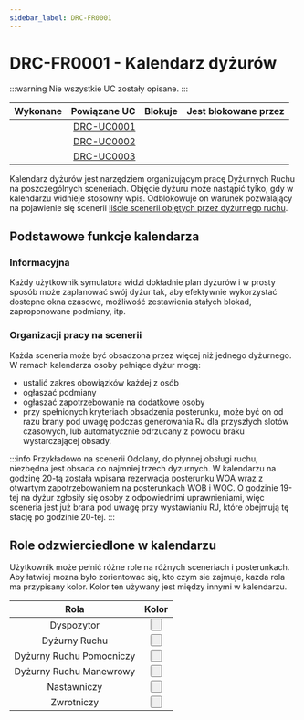 ```yaml
---
sidebar_label: DRC-FR0001
---
```



# DRC-FR0001 - Kalendarz dyżurów

:::warning
Nie wszystkie UC zostały opisane.
:::

|    Wykonane     |                                             Powiązane UC | Blokuje | Jest blokowane przez |
| :-------------: | -------------------------------------------------------: | :------ | :------------------- |
| <FaRegSquare /> | [DRC-UC0001](/docs/Requirements/UseCases/DRC/DRC-UC0001) |         |                      |
| <FaRegSquare /> | [DRC-UC0002](/docs/Requirements/UseCases/DRC/DRC-UC0002) |         |                      |
| <FaRegSquare /> | [DRC-UC0003](/docs/Requirements/UseCases/DRC/DRC-UC0003) |         |                      |

Kalendarz dyżurów jest narzędziem organizującym pracę Dyżurnych Ruchu na poszczególnych sceneriach. Objęcie dyżuru może nastąpić tylko, gdy w kalendarzu widnieje stosowny wpis. Odblokowuje on warunek pozwalający na pojawienie się scenerii [liście scenerii objętych przez dyżurnego ruchu](/docs/Requirements/FunctionalRequirements/DR/DR-FR0003).

## Podstawowe funkcje kalendarza

### Informacyjna

Każdy użytkownik symulatora widzi dokładnie plan dyżurów i w prosty sposób może zaplanować swój dyżur tak, aby efektywnie wykorzystać dostepne okna czasowe, możliwość zestawienia stałych blokad, zaproponowane podmiany, itp.

### Organizacji pracy na scenerii

Każda sceneria może być obsadzona przez więcej niż jednego dyżurnego. W ramach kalendarza osoby pełniące dyżur mogą:

- ustalić zakres obowiązków każdej z osób
- ogłaszać podmiany
- ogłaszać zapotrzebowanie na dodatkowe osoby
- przy spełnionych kryteriach obsadzenia posterunku, może być on od razu brany pod uwagę podczas generowania RJ dla przyszłych slotów czasowych, lub automatycznie odrzucany z powodu braku wystarczającej obsady.

:::info
Przykładowo na scenerii Odolany, do płynnej obsługi ruchu, niezbędna jest obsada co najmniej trzech dyzurnych. W kalendarzu na godzinę 20-tą została wpisana rezerwacja posterunku WOA wraz z otwartym zapotrzebowaniem na posterunkach WOB i WOC. O godzinie 19-tej na dyżur zgłosiły się osoby z odpowiednimi uprawnieniami, więc sceneria jest już brana pod uwagę przy wystawianiu RJ, które obejmują tę stację po godzinie 20-tej.
:::

## Role odzwierciedlone w kalendarzu

Użytkownik może pełnić różne role na różnych sceneriach i posterunkach. Aby łatwiej mozna było zorientowac się, kto czym sie zajmuje, każda rola ma przypisany kolor. Kolor ten używany jest między innymi w kalendarzu.

|           Rola           |                         Kolor                          |
| :----------------------: | :----------------------------------------------------: |
|        Dyspozytor        |  <Button color="danger" width="64px">&nbsp;</Button>   |
|      Dyżurny Ruchu       |  <Button color="primary" width="64px">&nbsp;</Button>  |
| Dyżurny Ruchu Pomocniczy |  <Button color="success" width="64px">&nbsp;</Button>  |
| Dyżurny Ruchu Manewrowy  |   <Button color="info" width="64px">&nbsp;</Button>    |
|       Nastawniczy        |  <Button color="success" width="64px">&nbsp;</Button>  |
|        Zwrotniczy        | <Button color="secondary" width="64px">&nbsp;</Button> |
